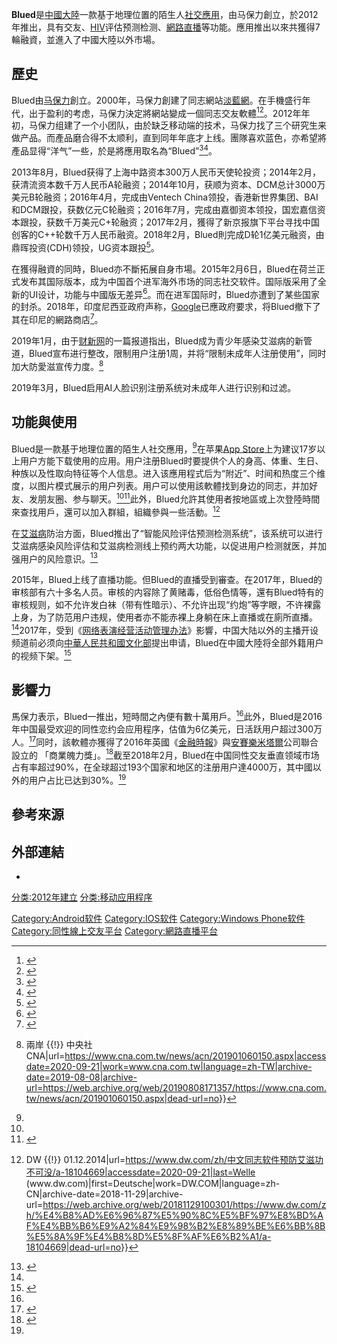 {{about|中国大陆一款社交手机应用软件|Mac OS X的蓝牙守护进程|blued (macOS)}}
{{NoteTA|G1=IT}}
{{Infobox software
| name = Blued
| logo = [[File:Blued_Logo_appstore.svg|200px]]
| caption = 應用程式图标
| collapsible = 
| author = 马保力
| developer = 
| released = 2012年
| discontinued = 
| frequently updated = yes <!-- Don't edit this page, just click on the version number! -->
| programming language = 
| operating system = 
| platform = 
| size = 
| language = 多種
| status = 活跃
| genre = [[社交软件|社交软件]]
| license = [[免费软件|免费软件]]
| alexa = 
| publisher = {{URL|http://www.blued.com}}
}}
'''Blued'''是[[中國大陸|中國大陸]]一款基于地理位置的陌生人[[社会性软件|社交應用]]，由马保力創立，於2012年推出，具有交友、[[人類免疫缺陷病毒|HIV]]评估预测检测、[[網路直播|網路直播]]等功能。應用推出以來共獲得7輪融資，並進入了中國大陸以外市場。

== 歷史 ==
Blued由[[马保力|马保力]]創立。2000年，马保力創建了同志網站[[淡藍網|淡藍網]]。在手機盛行年代，出于盈利的考虑，马保力決定將網站變成一個同志交友軟體<ref name="紐約時報">{{Cite web|title=中国“同志”经济有多大，多自由？|url=https://cn.nytimes.com/china/20151015/cc15blued/|accessdate=2020-09-21|date=2015-10-16|last=曹莉2015年10月15日|work=纽约时报中文网|language=zh-hans|archive-date=2018-02-16|archive-url=https://web.archive.org/web/20180216145241/https://cn.nytimes.com/china/20151015/cc15blued/|dead-url=no}}</ref><ref name="BBC1">{{Cite news|title=專訪耿樂：從警察到創辦全中國最大同志交友平台|url=https://www.bbc.com/zhongwen/trad/chinese-news-38871903|newspaper=BBC News 中文|accessdate=2020-09-21|language=zh-hant|archive-date=2018-02-08|archive-url=https://web.archive.org/web/20180208042323/http://www.bbc.com/zhongwen/trad/chinese-news-38871903|dead-url=no}}</ref>。2012年年初，马保力组建了一个小团队，由於缺乏移动端的技术，马保力找了三个研究生来做产品。而產品磨合得不太顺利，直到同年年底才上线。團隊喜欢蓝色，亦希望將產品显得“洋气”一些，於是將應用取名為“Blued”<ref name="新浪1">{{cite web|title=中國同性社交網站獲李克強默許？欲打入美國市場|url=http://dailynews.sina.com/bg/chn/chinapress/20141117/03596239862.html|accessdate=2018-10-05|date=2014-11-17|publisher=新浪網|archiveurl=https://web.archive.org/web/20170329212919/http://dailynews.sina.com/bg/chn/chinapress/20141117/03596239862.html|archivedate=2017-03-29|dead-url=no}}</ref><ref name="新浪2">{{cite web|title=Blued：仅仅活着没有意义 到最“危险”的地方去|url=http://tech.sina.com.cn/i/2018-04-26/doc-ifztkpin2992964.shtml|accessdate=2018-10-05|date=2018-04-26|publisher=新浪網|archiveurl=https://web.archive.org/web/20180426040119/http://tech.sina.com.cn/i/2018-04-26/doc-ifztkpin2992964.shtml|archivedate=2018-04-26|dead-url=no}}</ref>。

2013年8月，Blued获得了上海中路资本300万人民币天使轮投资；2014年2月，获清流资本数千万人民币A轮融资；2014年10月，获顺为资本、DCM总计3000万美元B轮融资；2016年4月，完成由Ventech China领投，香港新世界集团、BAI和DCM跟投，获数亿元C轮融资；2016年7月，完成由嘉御资本领投，国宏嘉信资本跟投，获数千万美元C+轮融资；2017年2月，獲得了新京报旗下平台寻找中国创客的C++轮数千万人民币融资。2018年2月，Blued則完成D轮1亿美元融资，由鼎晖投资(CDH)领投，UG资本跟投<ref name="新京報">{{cite web|title=Blued宣布完成1亿美元D轮融资 4年融资7轮|url=http://www.bjnews.com.cn/invest/2018/02/02/475082.html|accessdate=2018-10-05|date=2018-02-02|publisher=新京报网|archiveurl=https://web.archive.org/web/20180210085932/http://www.bjnews.com.cn/invest/2018/02/02/475082.html|archivedate=2018-02-10|dead-url=no}}</ref>。

在獲得融資的同時，Blued亦不斷拓展自身市場。2015年2月6日，Blued在荷兰正式发布其国际版本，成为中国首个进军海外市场的同志社交软件。国际版采用了全新的UI设计，功能与中國版无差异<ref>{{cite web|title=同志社交应用Blued在荷兰发布国际版|url=http://www.chinadaily.com.cn/hqcj/xfly/2015-02-07/content_13195663.html|accessdate=2018-10-05|date=2015-02-07|publisher=中国日报网|archiveurl=https://web.archive.org/web/20181005085724/http://www.chinadaily.com.cn/hqcj/xfly/2015-02-07/content_13195663.html|archivedate=2018-10-05|dead-url=yes}}</ref>。而在进军国际时，Blued亦遭到了某些国家的封杀。2018年，印度尼西亚政府声称，[[Google|Google]]已應政府要求，将Blued撤下了其在印尼的網路商店<ref>{{cite web|title=印尼當局要求 谷歌撤下同志約會App|url=https://news.rti.org.tw/news/view/id/393115|accessdate=2018-10-05|date=2018-02-02|publisher=中央廣播電臺|archive-date=2018-10-05|archive-url=https://web.archive.org/web/20181005085724/https://news.rti.org.tw/news/view/id/393115|dead-url=no}}</ref>。

2019年1月，由于[[财新网|财新网]]的一篇报道指出，Blued成为青少年感染艾滋病的新管道，Blued宣布进行整改，限制用户注册1周，并将“限制未成年人注册使用”，同时加大防愛滋宣传力度。<ref>{{Cite web|title=中國男同志交友軟體自我整改 曾關注台婚姻平權 {{!}} 兩岸 {{!}} 中央社 CNA|url=https://www.cna.com.tw/news/acn/201901060150.aspx|accessdate=2020-09-21|work=www.cna.com.tw|language=zh-TW|archive-date=2019-08-08|archive-url=https://web.archive.org/web/20190808171357/https://www.cna.com.tw/news/acn/201901060150.aspx|dead-url=no}}</ref>

2019年3月，Blued启用AI人脸识别注册系统对未成年人进行识别和过滤。

== 功能與使用 ==
Blued是一款基于地理位置的陌生人社交應用，<ref name="紐約時報" />在苹果[[App_Store_(iOS)|App Store]]上为建议17岁以上用户方能下载使用的应用。用户注册Blued时要提供个人的身高、体重、生日、种族以及性取向特征等个人信息。进入该應用程式后为“附近”、时间和热度三个维度，以图片模式展示的用户列表。用户可以使用該軟體找到身边的同志，并加好友、发朋友圈、参与聊天。<ref name="紐約時報" /><ref name="新浪3">{{cite web|title=Blued帮你发现身边的“好基友”|url=https://finance.sina.cn/2015-06-03/detail-icrvzzwi3020716.d.html?|accessdate=2018-10-05|date=2018-01-31|publisher=新浪网|archive-date=2018-10-05|archive-url=https://web.archive.org/web/20181005085724/https://finance.sina.cn/2015-06-03/detail-icrvzzwi3020716.d.html|dead-url=no}}</ref>此外，Blued允許其使用者按地區或上次登陸時間來查找用戶，還可以加入群組，組織參與一些活動。<ref>{{Cite web|title=中文同志软件：预防艾滋功不可没 {{!}} DW {{!}} 01.12.2014|url=https://www.dw.com/zh/中文同志软件预防艾滋功不可没/a-18104669|accessdate=2020-09-21|last=Welle (www.dw.com)|first=Deutsche|work=DW.COM|language=zh-CN|archive-date=2018-11-29|archive-url=https://web.archive.org/web/20181129100301/https://www.dw.com/zh/%E4%B8%AD%E6%96%87%E5%90%8C%E5%BF%97%E8%BD%AF%E4%BB%B6%E9%A2%84%E9%98%B2%E8%89%BE%E6%BB%8B%E5%8A%9F%E4%B8%8D%E5%8F%AF%E6%B2%A1/a-18104669|dead-url=no}}</ref>

在[[艾滋病|艾滋病]]防治方面，Blued推出了“智能风险评估预测检测系统”，该系统可以进行艾滋病感染风险评估和艾滋病检测线上预约两大功能，以促进用户检测就医，并加强用户的风险意识。<ref>{{cite web|title=社交软件Blued上线艾滋病感染智能风险评估、预约检测系统|url=https://news.sina.cn/gn/2017-11-14/detail-ifynvxeh4599368.d.html?|accessdate=2018-10-05|date=2017-11-14|publisher=新浪网|archive-date=2018-10-05|archive-url=https://web.archive.org/web/20181005085724/https://news.sina.cn/gn/2017-11-14/detail-ifynvxeh4599368.d.html|dead-url=no}}</ref>

2015年，Blued上线了直播功能。但Blued的直播受到審查。在2017年，Blued的审核部有六十多名人员。审核的内容除了黄赌毒，低俗色情等，還有Blued特有的审核规则，如不允许发白袜（带有性暗示）、不允许出现“约炮”等字眼，不许裸露上身，为了防范用户违规，使用者亦不能赤裸上身躺在床上直播或在廁所直播。<ref name="新浪2"/>2017年，受到《[[s:网络表演经营活动管理办法|网络表演经营活动管理办法]]》影響，中国大陆以外的主播开设频道前必须向[[中華人民共和國文化部|中華人民共和國文化部]]提出申请，Blued在中國大陸将全部外籍用户的视频下架。<ref>{{Cite web|title=中国加强网络视频直播监管 “歪果仁”可能要说拜拜|url=https://www.voachinese.com/a/foreigners-banned-from-live-streaming-china-20170216/3727852.html|accessdate=2020-09-21|work=美国之音|language=zh|archive-date=2017-02-21|archive-url=https://web.archive.org/web/20170221073051/http://www.voachinese.com/a/foreigners-banned-from-live-streaming-china-20170216/3727852.html|dead-url=no}}</ref>

== 影響力 ==
馬保力表示，Blued一推出，短時間之內便有數十萬用戶。<ref name="BBC1" />此外，Blued是2016年中国最受欢迎的同性恋约会应用程序，估值为6亿美元，日活跃用户超过300万人。<ref>{{cite web|title=脱去警服，建造一个中国同性恋者的网络王国|url=https://cn.nytimes.com/china/20161219/building-a-community-and-an-empire-with-a-gay-dating-app-in-china/|accessdate=2018-10-05|date=2016-12-19|publisher=纽约时报中文网|archiveurl=https://web.archive.org/web/20180814041239/https://cn.nytimes.com/china/20161219/building-a-community-and-an-empire-with-a-gay-dating-app-in-china/|archivedate=2018-08-14|dead-url=no}}</ref>同时，該軟體亦獲得了2016年英國《[[金融时报_(英国)|金融時報]]》與[[安賽樂米塔爾|安賽樂米塔爾]]公司聯合設立的 「商業魄力獎」。<ref>{{cite web|title=英國全球LGBT文化先鋒人物 大陸耿樂獲獎|url=https://www.chinatimes.com/realtimenews/20160318006350-260408|accessdate=2018-10-05|date=2016-03-18|publisher=中時電子報|archiveurl=https://web.archive.org/web/20160323222628/http://www.chinatimes.com/realtimenews/20160318006350-260408|archivedate=2016-03-23|dead-url=no}}</ref>截至2018年2月，Blued在中国同性交友垂直领域市场占有率超过90%，在全球超过193个国家和地区的注册用户達4000万，其中國以外的用户占比已达到30%。<ref name="新京報" />

== 參考來源 ==
{{Reflist|30em}}

== 外部連結 ==
* {{official|http://www.blued.com}}

{{社交网络服务}}
{{网络直播平台}}
{{Portal bar|中华人民共和国|互联网|LGBT}}
[[分类:2012年建立|分类:2012年建立]]
[[Category:Android软件|Category:Android软件]]
[[Category:IOS软件|Category:IOS软件]]
[[Category:Windows_Phone软件|Category:Windows Phone软件]]
[[Category:同性線上交友平台|Category:同性線上交友平台]]
[[Category:網路直播平台|Category:網路直播平台]]
[[分类:移动应用程序|分类:移动应用程序]]